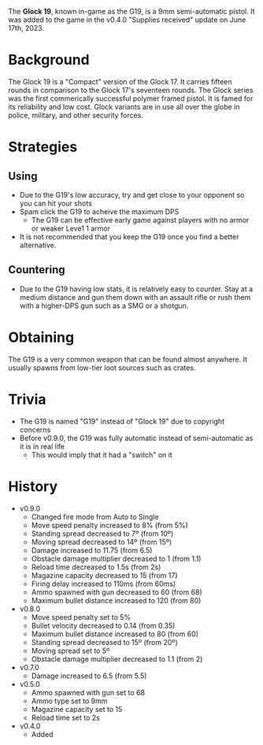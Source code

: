 The **Glock 19**, known in-game as the G19, is a 9mm semi-automatic pistol. It was added to the game in the v0.4.0 "Supplies received" update on June 17th, 2023.

# Background
The Glock 19 is a "Compact" version of the Glock 17. It carries fifteen rounds in comparison to the Glock 17's seventeen rounds. The Glock series was the first commerically successful polymer framed pistol. It is famed for its reliability and low cost. Glock variants are in use all over the globe in police, military, and other security forces.

# Strategies 
## Using
- Due to the G19's low accuracy, try and get close to your opponent so you can hit your shots
- Spam click the G19 to acheive the maximum DPS
  - The G19 can be effective early game against players with no armor or weaker Leve1 1 armor
- It is not recommended that you keep the G19 once you find a better alternative.

## Countering
- Due to the G19 having low stats, it is relatively easy to counter. Stay at a medium distance and gun them down with an assault rifle or rush them with a higher-DPS gun such as a SMG or a shotgun.

# Obtaining
The G19 is a very common weapon that can be found almost anywhere. It usually spawns from low-tier loot sources such as crates.

# Trivia
- The G19 is named "G19" instead of "Glock 19" due to copyright concerns
- Before v0.9.0, the G19 was fully automatic instead of semi-automatic as it is in real life
  - This would imply that it had a "switch" on it

# History
- v0.9.0
  - Changed fire mode from Auto to Single
  - Move speed penalty increased to 8% (from 5%)
  - Standing spread decreased to 7º (from 10º)
  - Moving spread decreased to 14º (from 15º)
  - Damage increased to 11.75 (from 6.5)
  - Obstacle damage multiplier decreased to 1 (from 1.1)
  - Reload time decreased to 1.5s (from 2s)
  - Magazine capacity decreased to 15 (from 17)
  - Firing delay increased to 110ms (from 60ms)
  - Ammo spawned with gun decreased to 60 (from 68)
  - Maximum bullet distance increased to 120 (from 80)
- v0.8.0
  - Move speed penalty set to 5%
  - Bullet velocity decreased to 0.14 (from 0.35)
  - Maximum bullet distance increased to 80 (from 60)
  - Standing spread decreased to 15º (from 20º)
  - Moving spread set to 5º
  - Obstacle damage multiplier decreased to 1.1 (from 2)
- v0.7.0
  - Damage increased to 6.5 (from 5.5)
- v0.5.0
  - Ammo spawned with gun set to 68
  - Ammo type set to 9mm
  - Magazine capacity set to 15
  - Reload time set to 2s
- v0.4.0
  - Added
